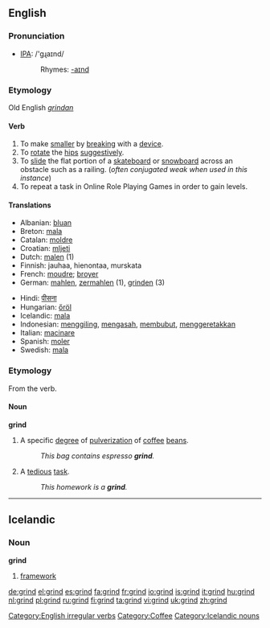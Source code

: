 ==English==

===Pronunciation===
*[[w:IPA|IPA]]: /'gɻaɪnd/
*:Rhymes: [[Rhymes:English:-aɪnd|-aɪnd]]

===Etymology===
Old English ''[[grindan]]''
====Verb====
[[Category:English irregular verbs]]
{{en-verb|grinds|grinding|ground|ground}}

# To make [[smaller]] by [[break]]ing with a [[device]].
# To [[rotate]] the [[hips]] [[suggestive]]ly.
# To [[slide]] the flat portion of a [[skateboard]] or [[snowboard]] across an obstacle such as a railing. (''often conjugated weak when used in this instance'')
# To repeat a task in Online Role Playing Games in order to gain levels.

==== Translations ====
{{top}}
*Albanian: [[bluan]]
*Breton: [[mala]]
*Catalan: [[moldre]]
*Croatian: [[mljeti]]
*Dutch: [[malen]] (1)
*Finnish: jauhaa, hienontaa, murskata
*French: [[moudre]]; [[broyer]]
*German: [[mahlen]], [[zermahlen]] (1), [[grinden]] (3)
{{mid}}
*Hindi: [[पीसना]]
*Hungarian: [[őröl]]
*Icelandic: [[mala]]
*Indonesian: [[giling|menggiling]], [[asah|mengasah]], [[bubut|membubut]], [[geretak|menggeretakkan]]
*Italian: [[macinare]]
*Spanish: [[moler]]
*Swedish: [[mala]]
{{bottom}}

===Etymology===
From the verb.
====Noun====
'''grind'''

# A specific [[degree]] of [[pulverization]] of [[coffee]] [[bean]]s.
#: ''This bag contains espresso '''grind'''.''
# A [[tedious]] [[task]].
#: ''This homework is a '''grind'''.''

[[Category:Coffee]]

----

== Icelandic ==

=== Noun ===

'''grind''' {{f}}

# [[framework]]



[[Category:Icelandic nouns]]

[[de:grind]]
[[el:grind]]
[[es:grind]]
[[fa:grind]]
[[fr:grind]]
[[io:grind]]
[[is:grind]]
[[it:grind]]
[[hu:grind]]
[[nl:grind]]
[[pl:grind]]
[[ru:grind]]
[[fi:grind]]
[[ta:grind]]
[[vi:grind]]
[[uk:grind]]
[[zh:grind]]